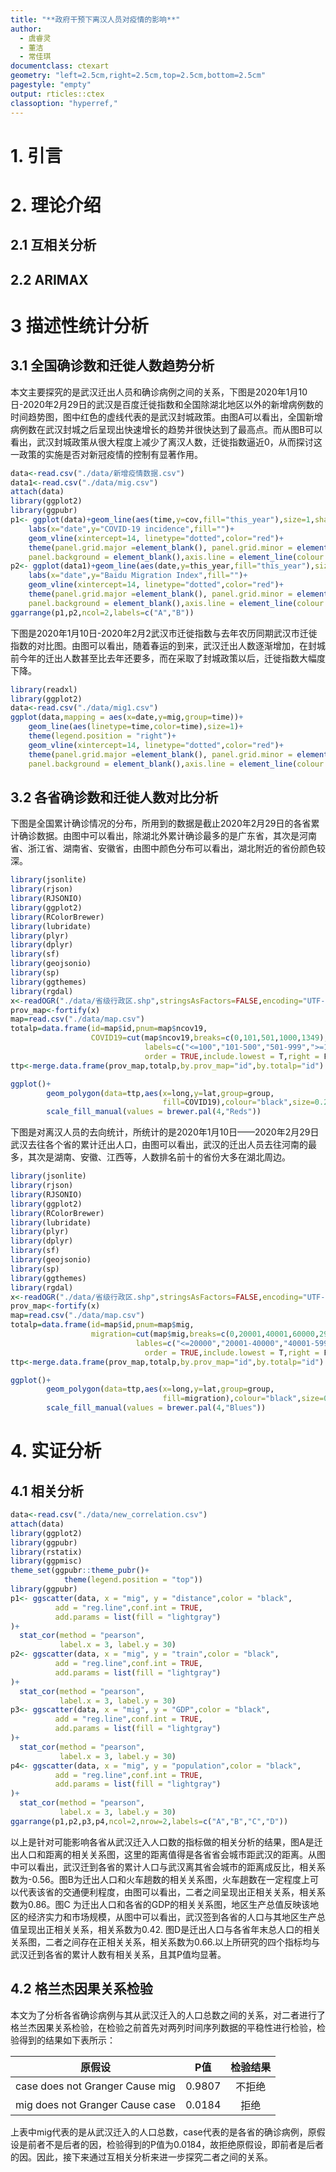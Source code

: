 ```yaml
---
title: "**政府干预下离汉人员对疫情的影响**"
author:
  - 虞睿灵
  - 董洁
  - 常佳琪
documentclass: ctexart
geometry: "left=2.5cm,right=2.5cm,top=2.5cm,bottom=2.5cm"
pagestyle: "empty"
output: rticles::ctex
classoption: "hyperref,"
---
```

# 1. **引言**

# 2. **理论介绍**

## 2.1 **互相关分析**

## 2.2 **ARIMAX**

# 3 **描述性统计分析**
## 3.1 **全国确诊数和迁徙人数趋势分析**
本文主要探究的是武汉迁出人员和确诊病例之间的关系，下图是2020年1月10日-2020年2月29日的武汉是百度迁徙指数和全国除湖北地区以外的新增病例数的时间趋势图，图中红色的虚线代表的是武汉封城政策。由图A可以看出，全国新增病例数在武汉封城之后呈现出快速增长的趋势并很快达到了最高点。而从图B可以看出，武汉封城政策从很大程度上减少了离汉人数，迁徙指数逼近0，从而探讨这一政策的实施是否对新冠疫情的控制有显著作用。
```r
data<-read.csv("./data/新增疫情数据.csv")
data1<-read.csv("./data/mig.csv")
attach(data)
library(ggplot2)
library(ggpubr)
p1<- ggplot(data)+geom_line(aes(time,y=cov,fill="this_year"),size=1,shape=2,color="blue")+
    labs(x="date",y="COVID-19 incidence",fill="")+
    geom_vline(xintercept=14, linetype="dotted",color="red")+
    theme(panel.grid.major =element_blank(), panel.grid.minor = element_blank(),
    panel.background = element_blank(),axis.line = element_line(colour = "black"))
p2<- ggplot(data1)+geom_line(aes(date,y=this_year,fill="this_year"),size=1,shape=2,color="blue")+
    labs(x="date",y="Baidu Migration Index",fill="")+
    geom_vline(xintercept=14, linetype="dotted",color="red")+
    theme(panel.grid.major =element_blank(), panel.grid.minor = element_blank(),
    panel.background = element_blank(),axis.line = element_line(colour = "black"))
ggarrange(p1,p2,ncol=2,labels=c("A","B"))
```

下图是2020年1月10日-2020年2月2武汉市迁徙指数与去年农历同期武汉市迁徙指数的对比图。由图可以看出，随着春运的到来，武汉迁出人数逐渐增加，在封城前今年的迁出人数甚至比去年还要多，而在采取了封城政策以后，迁徙指数大幅度下降。
```r
library(readxl)
library(ggplot2)
data<-read.csv("./data/mig1.csv")
ggplot(data,mapping = aes(x=date,y=mig,group=time))+
    geom_line(aes(linetype=time,color=time),size=1)+
    theme(legend.position = "right")+
    geom_vline(xintercept=14, linetype="dotted",color="red")+
    theme(panel.grid.major =element_blank(), panel.grid.minor = element_blank(),
    panel.background = element_blank(),axis.line = element_line(colour = "black"))
```

## 3.2 **各省确诊数和迁徙人数对比分析**
下图是全国累计确诊情况的分布，所用到的数据是截止2020年2月29日的各省累计确诊数据。由图中可以看出，除湖北外累计确诊最多的是广东省，其次是河南省、浙江省、湖南省、安徽省，由图中颜色分布可以看出，湖北附近的省份颜色较深。
```r
library(jsonlite)
library(rjson)
library(RJSONIO)
library(ggplot2)
library(RColorBrewer)
library(lubridate)
library(plyr)
library(dplyr)
library(sf)
library(geojsonio)
library(sp)
library(ggthemes)
library(rgdal)
x<-readOGR("./data/省级行政区.shp",stringsAsFactors=FALSE,encoding="UTF-8")
prov_map<-fortify(x)
map=read.csv("./data/map.csv")
totalp=data.frame(id=map$id,pnum=map$ncov19,
                  COVID19=cut(map$ncov19,breaks=c(0,101,501,1000,1349),
                              labels=c("<=100","101-500","501-999",">=1000"),
                              order = TRUE,include.lowest = T,right = F))
ttp<-merge.data.frame(prov_map,totalp,by.prov_map="id",by.totalp="id")
```

```r
ggplot()+
        geom_polygon(data=ttp,aes(x=long,y=lat,group=group,
                                  fill=COVID19),colour="black",size=0.25)+
        scale_fill_manual(values = brewer.pal(4,"Reds"))
```

下图是对离汉人员的去向统计，所统计的是2020年1月10日——2020年2月29日武汉去往各个省的累计迁出人口，由图可以看出，武汉的迁出人员去往河南的最多，其次是湖南、安徽、江西等，人数排名前十的省份大多在湖北周边。
```r
library(jsonlite)
library(rjson)
library(RJSONIO)
library(ggplot2)
library(RColorBrewer)
library(lubridate)
library(plyr)
library(dplyr)
library(sf)
library(geojsonio)
library(sp)
library(ggthemes)
library(rgdal)
x<-readOGR("./data/省级行政区.shp",stringsAsFactors=FALSE,encoding="UTF-8")
prov_map<-fortify(x)
map=read.csv("./data/map.csv")
totalp=data.frame(id=map$id,pnum=map$mig,
                  migration=cut(map$mig,breaks=c(0,20001,40001,60000,290996.7),
                            lables=c("<=20000","20001-40000","40001-59999",">=60000"),
                              order = TRUE,include.lowest = T,right = F))
ttp<-merge.data.frame(prov_map,totalp,by.prov_map="id",by.totalp="id")

```


```r
ggplot()+
        geom_polygon(data=ttp,aes(x=long,y=lat,group=group,
                                  fill=migration),colour="black",size=0.25)+
        scale_fill_manual(values = brewer.pal(4,"Blues"))
```


# 4. **实证分析**

## 4.1 **相关分析**
```r
data<-read.csv("./data/new_correlation.csv")
attach(data)
library(ggplot2)
library(ggpubr)
library(rstatix)
library(ggpmisc)
theme_set(ggpubr::theme_pubr()+
            theme(legend.position = "top"))
library(ggpubr)
p1<- ggscatter(data, x = "mig", y = "distance",color = "black",
          add = "reg.line",conf.int = TRUE,    
          add.params = list(fill = "lightgray")
)+
  stat_cor(method = "pearson", 
           label.x = 3, label.y = 30)
p2<- ggscatter(data, x = "mig", y = "train",color = "black",
          add = "reg.line",conf.int = TRUE,    
          add.params = list(fill = "lightgray")
)+
  stat_cor(method = "pearson", 
           label.x = 3, label.y = 30)
p3<- ggscatter(data, x = "mig", y = "GDP",color = "black",
          add = "reg.line",conf.int = TRUE,    
          add.params = list(fill = "lightgray")
)+
  stat_cor(method = "pearson", 
           label.x = 3, label.y = 30)
p4<- ggscatter(data, x = "mig", y = "population",color = "black",
          add = "reg.line",conf.int = TRUE,    
          add.params = list(fill = "lightgray")
)+
  stat_cor(method = "pearson", 
           label.x = 3, label.y = 30)
ggarrange(p1,p2,p3,p4,ncol=2,nrow=2,labels=c("A","B","C","D"))
```

以上是针对可能影响各省从武汉迁入人口数的指标做的相关分析的结果，图A是迁出人口和距离的相关关系图，这里的距离值得是各省省会城市距武汉的距离。从图中可以看出，武汉迁到各省的累计人口与武汉离其省会城市的距离成反比，相关系数为-0.56。图B为迁出人口和火车趟数的相关关系图，火车趟数在一定程度上可以代表该省的交通便利程度，由图可以看出，二者之间呈现出正相关关系，相关系数为0.86。图C 为迁出人口和各省的GDP的相关关系图，地区生产总值反映该地区的经济实力和市场规模，从图中可以看出，武汉签到各省的人口与其地区生产总值呈现出正相关关系，相关系数为0.42. 图D是迁出人口与各省年末总人口的相关关系图，二者之间存在正相关关系，相关系数为0.66.以上所研究的四个指标均与武汉迁到各省的累计人数有相关关系，且其P值均显著。

## 4.2 **格兰杰因果关系检验**
本文为了分析各省确诊病例与其从武汉迁入的人口总数之间的关系，对二者进行了格兰杰因果关系检验，在检验之前首先对两列时间序列数据的平稳性进行检验，检验得到的结果如下表所示：

|  原假设   |  P值 | 检验结果   |
|:----------:|:--------:|:----------:|
|case does not Granger Cause mig|0.9807|不拒绝|
|mig does not Granger Cause case|0.0184|拒绝|

上表中mig代表的是从武汉迁入的人口总数，case代表的是各省的确诊病例，原假设是前者不是后者的因，检验得到的P值为0.0184，故拒绝原假设，即前者是后者的因。因此，接下来通过互相关分析来进一步探究二者之间的关系。
